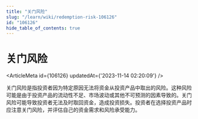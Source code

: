 ```yaml
---
title: "关门风险"
slug: "/learn/wiki/redemption-risk-106126"
id: "106126"
hide_table_of_contents: true
---
```



# 关门风险

<ArticleMeta id={106126} updatedAt={'2023-11-14 02:20:09'} />
<div className='border-solid border-b border-t-0 my-4 border-[var(--ifm-color-gray-300)]' />

关门风险是指投资者因为特定原因无法将资金从投资产品中取出的风险。这种风险可能是由于投资产品的流动性不足、市场波动或其他不可预测的因素导致的。关门风险可能导致投资者无法及时取回资金，造成投资损失。投资者在选择投资产品时应注意关门风险，并评估自己的资金需求和风险承受能力。

